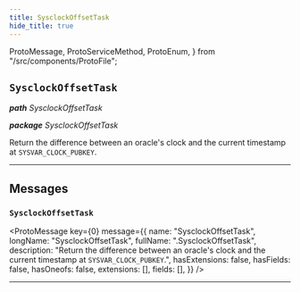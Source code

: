 ```yaml
---
title: SysclockOffsetTask
hide_title: true
---
```


  ProtoMessage,
  ProtoServiceMethod,
  ProtoEnum,
} from "/src/components/ProtoFile";

## `SysclockOffsetTask`

_**path** SysclockOffsetTask_

_**package** SysclockOffsetTask_

Return the difference between an oracle's clock and the current timestamp at
`SYSVAR_CLOCK_PUBKEY`.

---

## Messages

### `SysclockOffsetTask`

<ProtoMessage
  key={0}
  message={{
    name: "SysclockOffsetTask",
    longName: "SysclockOffsetTask",
    fullName: ".SysclockOffsetTask",
    description:
      "Return the difference between an oracle's clock and the current timestamp at `SYSVAR_CLOCK_PUBKEY`.",
    hasExtensions: false,
    hasFields: false,
    hasOneofs: false,
    extensions: [],
    fields: [],
  }}
/>

---
